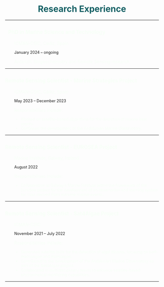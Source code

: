 <h1 style="color: #125F63;text-align: center;">Research Experience</h1>

---

## <span style="color: #f7fff7;font-size: 0.8em;"><i class="fas fa-briefcase" style="color:#00b4d8;"></i><i class="fas fa-graduation-cap" style="color:#00b4d8; margin-left: 10px;"></i> PhD in Marine Science and Technology</span>

<div style="margin-left: 30px;">
  <p style="font-weight: normal;color:#f7fff7">ICMAN-CSIC, Cádiz, Spain</p>
  <p style="font-size: 0.9em;">January 2024 – ongoing</p>
  
  <p style= "color:#f7fff7">Antarctic Biogeochemistry and Remote Sensing research.</p>
</div>
---

## <span style="color: #f7fff7;font-size: 0.8em;"><i class="fas fa-briefcase" style="color:#00b4d8;"></i> Remote Sensing Scientist - Marine Strategies Project</span>

<div style="margin-left: 30px;">
  <p style="font-weight: normal;color:#f7fff7">ICMAN-CSIC, Cádiz, Spain</p>
  <p style="font-size: 0.9em;">May 2023 – December 2023</p>
  
  <p style= "color:#f7fff7">Responsibilities include:</p>
  <ul style="font-size: 0.9em;color:#f7fff7">
      <li>Worked on satellite-based algorithms for the detection of marine heat events.</li>
      <li>Continued the development of the Andalusian Marine Observatory.</li>
  </ul>
</div>
---

## <span style="color: #f7fff7;font-size: 0.8em;"><i class="fas fa-briefcase" style="color:#00b4d8;"></i> Remote Sensing Scientist - EUROSEA Project</span>

<div style="margin-left: 30px;">
  <p style="font-weight: normal;color:#f7fff7">Marine Institute, Galway, Ireland</p>
  <p style="font-size: 0.9em;">August 2022</p>
  
  <p style= "color:#f7fff7">Responsibilities include:</p>
  <ul style="font-size: 0.9em;color:#f7fff7">
      <li>Collaboration at Galway’s Marine Institute within the framework of the EuroSea project for the development of an observation and warning system for risks derived from extreme marine events.</li>
  </ul>
</div>
---

## <span style="color: #f7fff7;font-size: 0.8em;"><i class="fas fa-briefcase" style="color:#00b4d8;"></i> Remote Sensing Scientist - Sat4Algae Project</span>

<div style="margin-left: 30px;">
  <p style="font-weight: normal;color:#f7fff7">ICMAN-CSIC</p>
  <p style="font-size: 0.9em;">November 2021 – July 2022</p>
  
  <p style= "color:#f7fff7">Responsibilities include:</p>
  <ul style="font-size: 0.9em;color:#f7fff7">
      <li>Generated satellite tools for the detection of algal blooms, focusing on both macroalgae and microalgae.</li>
    <li>Contributed to the development of the Andalusian Marine Observatory as part of the Sat4Algae project.</li>
    <li>Collaborated in multidisciplinary teams to enhance satellite-based environmental monitoring capabilities.</li>
  </ul>
</div>
---


